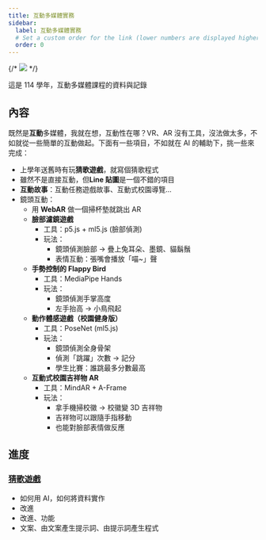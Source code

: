 ```yaml
---
title: 互動多媒體實務
sidebar:
  label: 互動多媒體實務
  # Set a custom order for the link (lower numbers are displayed higher up)
  order: 0
---
```


{/* ![](./images/game-dev-banner.png) */}

這是 114 學年，互動多媒體課程的資料與記錄

## 內容

既然是**互動**多媒體，我就在想，互動性在哪？VR、AR 沒有工具，沒法做太多，不如就從一些簡單的互動做起。下面有一些項目，不如就在 AI 的輔助下，挑一些來完成：

- 上學年送舊時有玩**猜歌遊戲**，就寫個猜歌程式
- 雖然不是直接互動，但**Line 貼圖**是一個不錯的項目
- **互動故事**：互動任務遊戲故事、互動式校園導覽…
- 鏡頭互動：
  - 用 **WebAR** 做一個掃杯墊就跳出 AR
  - **臉部濾鏡遊戲**
    - 工具：p5.js + ml5.js (臉部偵測)
    - 玩法：
      - 鏡頭偵測臉部 → 疊上兔耳朵、墨鏡、貓鬍鬚
      - 表情互動：張嘴會播放「喵~」聲
  - **手勢控制的 Flappy Bird**
    - 工具：MediaPipe Hands
    - 玩法：
      - 鏡頭偵測手掌高度
      - 左手抬高 → 小鳥飛起
  - **動作體感遊戲（校園健身版）**
    - 工具：PoseNet (ml5.js)
    - 玩法：
      - 鏡頭偵測全身骨架
      - 偵測「跳躍」次數 → 記分
      - 學生比賽：誰跳最多分數最高
  - **互動式校園吉祥物 AR**
    - 工具：MindAR + A-Frame
    - 玩法：
      - 拿手機掃校徽 → 校徽變 3D 吉祥物
      - 吉祥物可以跟隨手指移動
      - 也能對臉部表情做反應

## 進度

### [猜歌遊戲](/im/music-guess)

- 如何用 AI，如何將資料實作
- 改進
- 改進、功能
- 文案、由文案產生提示詞、由提示詞產生程式

